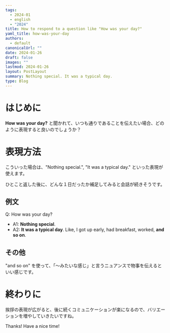 ```yaml
---
tags:
  - 2024-01
  - english
  - "2024"
title: How to respond to a question like "How was your day?"
yaml_title: how-was-your-day
authors:
  - default
canonicalUrl: ""
date: 2024-01-26
draft: false
images: ""
lastmod: 2024-01-26
layout: PostLayout
summary: Nothing special. It was a typical day.
type: Blog
---
```


# はじめに
**How was your day?** と聞かれて、いつも通りであることを伝えたい場合、どのように表現すると良いのでしょうか？

# 表現方法
こういった場合は、"Nothing special.", "It was a typical day." といった表現が使えます。

ひとこと返した後に、どんな１日だったか補足してみると会話が続きそうです。

## 例文
Q: How was your day?
- A1: **Nothing special**.
- A2: **It was a typical day**. Like, I got up early, had breakfast, worked, **and so on**.

## その他

"and so on" を使って、「〜みたいな感じ」と言うニュアンスで物事を伝えるといい感じです。

# 終わりに
挨拶の表現が広がると、後に続くコミュニケーションが楽になるので、バリエーションを増やしていきたいですね。

Thanks!
Have a nice time!